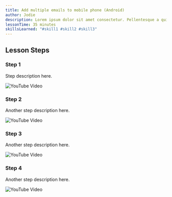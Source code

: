 ```yaml
---
title: Add multiple emails to mobile phone (Android)
author: Jodie
description: Lorem ipsum dolor sit amet consectetur. Pellentesque a quis mauris tempus tortor aliquet arcu eu. A mauris urna duis euismod.
lessonTime: 35 minutes
skillsLearned: "#skill1 #skill2 #skill3"
---
```


## Lesson Steps

### Step 1

Step description here.

![YouTube Video](https://www.youtube.com/watch?v=VIDEO_ID)

### Step 2

Another step description here.

![YouTube Video](https://www.youtube.com/watch?v=ANOTHER_VIDEO_ID)

### Step 3

Another step description here.

![YouTube Video](https://www.youtube.com/watch?v=ANOTHER_VIDEO_ID)


### Step 4

Another step description here.

![YouTube Video](https://www.youtube.com/watch?v=ANOTHER_VIDEO_ID)